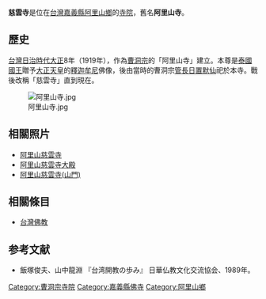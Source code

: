 {{日本寺院
| name = 慈雲寺
| img = 
| img_capt = 
| image_width = 
| nihongo = 
| hiragana = 
| romaji = 
| location = [[台灣|台灣]][[嘉義縣|嘉義縣]][[阿里山鄉|阿里山鄉]]
| sangou = 
| section = [[曹洞宗|曹洞宗]]
| god = [[釋迦牟尼|釋迦牟尼]]
| found_year = [[大正|大正]]8年（1919年）
| founder = [[日置默仙|日置默仙]]
| official_name = 
| alias = 
| struct = 
| title = 
| cultural_collection = 
}}

'''慈雲寺'''是位在[[台灣|台灣]][[嘉義縣|嘉義縣]][[阿里山鄉|阿里山鄉]]的[[寺院|寺院]]，舊名'''阿里山寺'''。

==歷史==
[[台灣|台灣]][[台灣日治時期|日治時代]][[大正|大正]]8年（1919年），作為[[曹洞宗|曹洞宗]]的「阿里山寺」建立。本尊是[[泰國國王|泰國國王]]贈予[[大正天皇|大正天皇]]的[[釋迦牟尼|釋迦牟尼]]佛像，後由當時的曹洞宗[[管長|管長]][[日置默仙|日置默仙]]祀於本寺。戰後改稱「慈雲寺」直到現在。

[[File:阿里山寺.jpg|thumb]]
==相關照片==
*[https://www.google.com.tw/maps/place/%E6%85%88%E9%9B%B2%E5%AF%BA/@23.517286,120.807531,3a,75y,90t/data=!3m8!1e2!3m6!1s27762296!2e1!3e10!6s%2F%2Flh4.googleusercontent.com%2Fproxy%2F-1io0D2in38gyJNkEJCn_AaQDz6rt3F4t4HpmAyfjwoGxLg1esRHLBZ1PtWDMw8ux6eoIYLwkMTvY9qqT4XYnpfPjAxHxg%3Dw203-h134!7i2048!8i1360!4m13!1m7!3m6!1s0x0:0x8faa70b3a3c1603e!2z6aaZ5p6X5ZyL5bCP!3b1!8m2!3d23.5163761!4d120.8085019!3m4!1s0x0:0x8d336935f6d45cd5!8m2!3d23.5172498!4d120.807659!6m1!1e1 阿里山慈雲寺] {{Wayback|url=https://www.google.com.tw/maps/place/%E6%85%88%E9%9B%B2%E5%AF%BA/@23.517286,120.807531,3a,75y,90t/data=!3m8!1e2!3m6!1s27762296!2e1!3e10!6s%2F%2Flh4.googleusercontent.com%2Fproxy%2F-1io0D2in38gyJNkEJCn_AaQDz6rt3F4t4HpmAyfjwoGxLg1esRHLBZ1PtWDMw8ux6eoIYLwkMTvY9qqT4XYnpfPjAxHxg%3Dw203-h134!7i2048!8i1360!4m13!1m7!3m6!1s0x0:0x8faa70b3a3c1603e!2z6aaZ5p6X5ZyL5bCP!3b1!8m2!3d23.5163761!4d120.8085019!3m4!1s0x0:0x8d336935f6d45cd5!8m2!3d23.5172498!4d120.807659!6m1!1e1 |date=20200624035629 }}
*[https://www.google.com.tw/maps/place/%E6%85%88%E9%9B%B2%E5%AF%BA/@23.5182972,120.8065948,3a,75y,90t/data=!3m8!1e2!3m6!1s-5nCOG1uqBIU%2FVxmEKKLZJ_I%2FAAAAAAAAbdc%2FGtUdEjoZdPkZo9p2Qe2vFFqiIvT3dXV1gCJkC!2e4!3e12!6s%2F%2Flh6.googleusercontent.com%2F-5nCOG1uqBIU%2FVxmEKKLZJ_I%2FAAAAAAAAbdc%2FGtUdEjoZdPkZo9p2Qe2vFFqiIvT3dXV1gCJkC%2Fs203-k-no%2F!7i5376!8i3024!4m13!1m7!3m6!1s0x0:0x8faa70b3a3c1603e!2z6aaZ5p6X5ZyL5bCP!3b1!8m2!3d23.5163761!4d120.8085019!3m4!1s0x0:0x8d336935f6d45cd5!8m2!3d23.5172498!4d120.807659!6m1!1e1 阿里山慈雲寺大殿] {{Wayback|url=https://www.google.com.tw/maps/place/%E6%85%88%E9%9B%B2%E5%AF%BA/@23.5182972,120.8065948,3a,75y,90t/data=!3m8!1e2!3m6!1s-5nCOG1uqBIU%2FVxmEKKLZJ_I%2FAAAAAAAAbdc%2FGtUdEjoZdPkZo9p2Qe2vFFqiIvT3dXV1gCJkC!2e4!3e12!6s%2F%2Flh6.googleusercontent.com%2F-5nCOG1uqBIU%2FVxmEKKLZJ_I%2FAAAAAAAAbdc%2FGtUdEjoZdPkZo9p2Qe2vFFqiIvT3dXV1gCJkC%2Fs203-k-no%2F!7i5376!8i3024!4m13!1m7!3m6!1s0x0:0x8faa70b3a3c1603e!2z6aaZ5p6X5ZyL5bCP!3b1!8m2!3d23.5163761!4d120.8085019!3m4!1s0x0:0x8d336935f6d45cd5!8m2!3d23.5172498!4d120.807659!6m1!1e1 |date=20200624035634 }}
*[https://www.google.com.tw/maps/place/%E6%85%88%E9%9B%B2%E5%AF%BA/@23.517181,120.807521,3a,75y,90t/data=!3m8!1e2!3m6!1s104067611!2e1!3e10!6s%2F%2Flh6.googleusercontent.com%2Fproxy%2Fo5K2smZE7OtjuQfB62BK466fhzBhbMiBSJtIfJVuRCONYM9wi1nJZz-0D0qMpuJxQRgFnKaZ0hxfhkhbRiCjoKYpksimI6s%3Dw203-h152!7i4608!8i3456!4m13!1m7!3m6!1s0x0:0x8faa70b3a3c1603e!2z6aaZ5p6X5ZyL5bCP!3b1!8m2!3d23.5163761!4d120.8085019!3m4!1s0x0:0x8d336935f6d45cd5!8m2!3d23.5172498!4d120.807659!6m1!1e1 阿里山慈雲寺(山門)] {{Wayback|url=https://www.google.com.tw/maps/place/%E6%85%88%E9%9B%B2%E5%AF%BA/@23.517181,120.807521,3a,75y,90t/data=!3m8!1e2!3m6!1s104067611!2e1!3e10!6s%2F%2Flh6.googleusercontent.com%2Fproxy%2Fo5K2smZE7OtjuQfB62BK466fhzBhbMiBSJtIfJVuRCONYM9wi1nJZz-0D0qMpuJxQRgFnKaZ0hxfhkhbRiCjoKYpksimI6s%3Dw203-h152!7i4608!8i3456!4m13!1m7!3m6!1s0x0:0x8faa70b3a3c1603e!2z6aaZ5p6X5ZyL5bCP!3b1!8m2!3d23.5163761!4d120.8085019!3m4!1s0x0:0x8d336935f6d45cd5!8m2!3d23.5172498!4d120.807659!6m1!1e1 |date=20200624035639 }}

==相關條目==
* [[台灣佛教|台灣佛教]]

==参考文献==
{{refbegin}}
*飯塚俊夫、山中龍淵 『台湾開教の歩み』 日華仏教文化交流協会、1989年。
{{refend}}

[[Category:曹洞宗寺院|Category:曹洞宗寺院]]
[[Category:嘉義縣佛寺|Category:嘉義縣佛寺]]
[[Category:阿里山鄉|Category:阿里山鄉]]